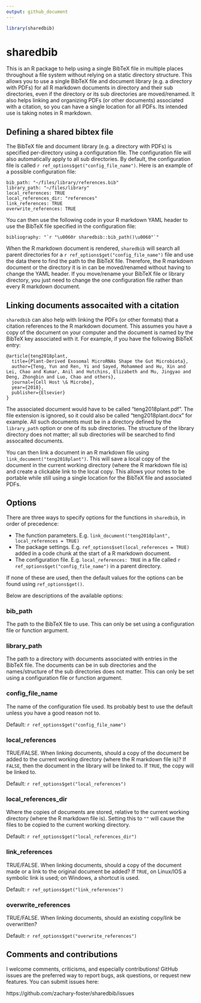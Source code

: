 ```yaml
---
output: github_document
---
```


<!-- README.md is generated from README.Rmd. Please edit that file -->

```r
library(sharedbib)
```

# sharedbib

This is an R package to help using a single BibTeX file in multiple places throughout a file system without relying on a static directory structure.
This allows you to use a single BibTeX file and document library (e.g. a directory with PDFs) for all R markdown documents in directory and their sub directories, even if the directory or its sub directories are moved/renamed.
It also helps linking and organizing PDFs (or other documents) associated with a citation, so you can have a single location for all PDFs.
Its intended use is taking notes in R markdown.

## Defining a shared bibtex file

The BibTeX file and document library (e.g. a directory with PDFs) is specified per-directory using a configuration file.
The configuration file will also automatically apply to all sub directories.
By default, the configuration file is called `r ref_options$get("config_file_name")`. 
Here is an example of a possible configuration file: 

```
bib_path: "~/files/library/references.bib"
library_path: "~/files/library"
local_references: TRUE
local_references_dir: "references" 
link_references: TRUE
overwrite_references: TRUE
```

You can then use the following code in your R markdown YAML header to use the BibTeX file specified in the configuration file:


`` bibliography: "`r "\u0060r sharedbib::bib_path()\u0060"`" ``

When the R markdown document is rendered, `sharedbib` will search all parent directories for a `r ref_options$get("config_file_name")` file and use the data there to find the path to the BibTeX file.
Therefore, the R markdown document or the directory it is in can be moved/renamed without having to change the YAML header.
If you move/rename your BibTeX file or library directory, you just need to change the one configuration file rather than every R markdown document.


## Linking documents assocaited with a citation

`sharedbib` can also help with linking the PDFs (or other formats) that a citation references to the R markdown document.
This assumes you have a copy of the document on your computer and the document is named by the BibTeX key associated with it.
For example, if you have the following BibTeX entry:

```
@article{teng2018plant,
  title={Plant-Derived Exosomal MicroRNAs Shape the Gut Microbiota},
  author={Teng, Yun and Ren, Yi and Sayed, Mohammed and Hu, Xin and Lei, Chao and Kumar, Anil and Hutchins, Elizabeth and Mu, Jingyao and Deng, Zhongbin and Luo, Chao and others},
  journal={Cell Host \& Microbe},
  year={2018},
  publisher={Elsevier}
}
```

The associated document would have to be called "teng2018plant.pdf".
The file extension is ignored, so it could also be called "teng2018plant.docx" for example.
All such documents must be in a directory defined by the `library_path` option or one of its sub directories.
The structure of the library directory does not matter; all sub directories will be searched to find assocaited documents.

You can then link a document in an R markdown file using `link_document("teng2018plant")`.
This will save a local copy of the document in the current working directory (where the R markdown file is) and create a clickable link to the local copy.
This allows your notes to be portable while still using a single location for the BibTeX file and associated PDFs.


## Options

There are three ways to specify options for the functions in `sharedbib`, in order of precedence:

* The function parameters. E.g. `link_document("teng2018plant", local_references = TRUE)`
* The package settings. E.g. `ref_options$set(local_references = TRUE)` added in a code chunk at the start of a R markdown document.
* The configuration file. E.g.  `local_references: TRUE` in a file called `r ref_options$get("config_file_name")` in a parent directory.

If none of these are used, then the default values for the options can be found using `ref_options$get()`.

Below are descriptions of the available options:

### bib_path

The path to the BibTeX file to use. This can only be set using a configuration file or function argument.

### library_path

The path to a directory with documents associated with entries in the BibTeX file. The documents can be in sub directories and the names/structure of the sub directories does not matter. This can only be set using a configuration file or function argument.

### config_file_name

The name of the configuration file used. Its probably best to use the default unless you have a good reason not to.

Default: `r ref_options$get("config_file_name")`

### local_references

TRUE/FALSE. When linking documents, should a copy of the document be added to the current working directory (where the R markdown file is)? If `FALSE`, then the document in the library will be linked to. If `TRUE`, the copy will be linked to.

Default: `r ref_options$get("local_references")`

### local_references_dir

Where the copies of documents are stored, relative to the current working directory (where the R markdown file is). Setting this to `""` will cause the files to be copied to the current working directory.

Default: `r ref_options$get("local_references_dir")`

### link_references

TRUE/FALSE. When linking documents, should a copy of the document made or a link to the original document be added? If `TRUE`, on Linux/IOS a symbolic link is used; on Windows, a shortcut is used.

Default: `r ref_options$get("link_references")`

### overwrite_references

TRUE/FALSE. When linking documents, should an existing copy/link be overwritten?

Default: `r ref_options$get("overwrite_references")`


## Comments and contributions

I welcome comments, criticisms, and especially contributions!
GitHub issues are the preferred way to report bugs, ask questions, or request new features.
You can submit issues here:

https://github.com/zachary-foster/sharedbib/issues
